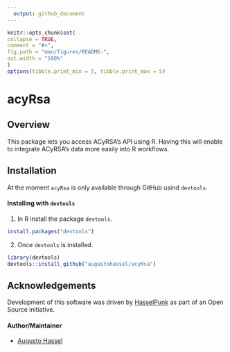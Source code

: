 ```yaml
---
  output: github_document
---
```


  <!-- README.md is generated from README.Rmd. Please edit that file -->

  ```r
knitr::opts_chunk$set(
  collapse = TRUE,
  comment = "#>",
  fig.path = "man/figures/README-",
  out.width = "100%"
)
options(tibble.print_min = 5, tibble.print_max = 5)
```

# acyRsa

## Overview

This package lets you access ACyRSA's API using R. Having this will enable to integrate ACyRSA's data more easily into R workflows.

## Installation

At the moment `acyRsa` is only available through GitHub usind `devtools`.

#### Installing with `devtools`

1. In R install the package `devtools`.

```r
install.packages("devtools")
```

2. Once `devtools` is installed.

```r
library(devtools)
devtools::install_github("augustohassel/acyRsa")
```

## Acknowledgements

Development of this software was driven by [HasselPunk](https://www.hasselpunk.com) as part of an Open Source initiative.

#### Author/Maintainer
- [Augusto Hassel](https://github.com/augustohassel)
